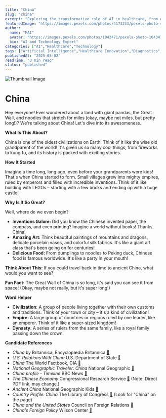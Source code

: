 ```yaml
---
title: "China"
slug: "china"
excerpt: "Exploring the transformative role of AI in healthcare, from diagnostics to drug discovery."
featuredImage: "https://images.pexels.com/photos/4173233/pexels-photo-4173233.jpeg?auto=compress&cs=tinysrgb&w=1260&h=750&dpr=1"
author:
  name: "MAI"
  avatar: "https://images.pexels.com/photos/1043471/pexels-photo-1043471.jpeg?auto=compress&cs=tinysrgb&w=1260&h=750&dpr=1"
  bio: "AI and Technology Expert"
categories: ["AI","Healthcare","Technology"]
tags: ["Artificial Intelligence","Healthcare Innovation","Diagnostics","Drug Discovery"]
publishedAt: "2025-05-02"
readTime: "3 min read"
status: "published"
---
```

![Thumbnail Image](https://images.pexels.com/photos/4173233/pexels-photo-4173233.jpeg?auto=compress&cs=tinysrgb&w=1260&h=750&dpr=1 "AI in Healthcare")

# China

Hey everyone!  Ever wondered about a land with giant pandas, the Great Wall, and noodles that stretch for miles (okay, maybe not miles, but pretty long!)?  We're talking about China! Let's dive into its awesomeness.

**What Is This About?**

China is one of the oldest civilizations on Earth. Think of it like the wise old grandparent of the world! It's given us so many cool things, from fireworks to kung fu, and its history is packed with exciting stories.

**How It Started**

Imagine a time long, long ago, even before your grandparents were kids!  That's when China started to form.  Small villages grew into mighty empires, ruled by emperors and filled with incredible inventions. Think of it like building with LEGOs – starting with a few bricks and ending up with a huge castle!

**Why Is It So Great?**

Well, where do we even begin?

* **Inventions Galore:**  Did you know the Chinese invented paper, the compass, and even printing? Imagine a world without books!  Thanks, China!
* **Amazing Art:**  Think beautiful paintings of mountains and dragons, delicate porcelain vases, and colorful silk fabrics. It's like a giant art class that's been going on for centuries!
* **Delicious Food:**  From dumplings to noodles to Peking duck, Chinese food is famous worldwide.  It's like a party in your mouth!

**Think About This:**  If you could travel back in time to ancient China, what would you want to see?

**Fun Fact:** The Great Wall of China is so long, it's said you can see it from space! (Okay, maybe not really, but it's super long!)


**Word Helper**

* **Civilization:** A group of people living together with their own customs and traditions.  Think of your town or city – it's a kind of civilization!
* **Empire:**  A large group of countries or regions ruled by one leader, like an emperor.  Think of it like a super-sized kingdom!
* **Dynasty:**  A series of rulers from the same family, like a royal family passing down the crown.


**Candidate References**

- *China* by Britannica, Encyclopædia Britannica [🔗](https://www.britannica.com/place/China)
- *U.S. Relations With China* U.S. Department of State [🔗](https://www.state.gov/countries-areas/china/)
- *China* The World Factbook, CIA [🔗](https://www.cia.gov/the-world-factbook/countries/china/)
- *National Geographic Traveler: China* National Geographic [🔗](https://www.nationalgeographic.com/travel/destinations/asia/china)
- *China profile - Timeline* BBC News [🔗](https://www.bbc.com/news/world-asia-pacific-16526775)
- *The Chinese Economy* Congressional Research Service [🔗](https://crsreports.congress.gov/product/pdf/IF/IF10370) (Note: Direct PDF link, may change.)
- *Ancient China* National Geographic Kids [🔗](https://kids.nationalgeographic.com/history/article/ancient-china)
- *Country Profile: China* The Library of Congress [🔗](https://www.loc.gov/collections/country-studies/about-this-collection/) (Look for "China" on the page)
- *China and the United States* Council on Foreign Relations [🔗](https://www.cfr.org/global-conflict-tracker/conflict/conflict-us-china)
- *China's Foreign Policy* Wilson Center [🔗](https://www.wilsoncenter.org/program/chinas-foreign-policy)




